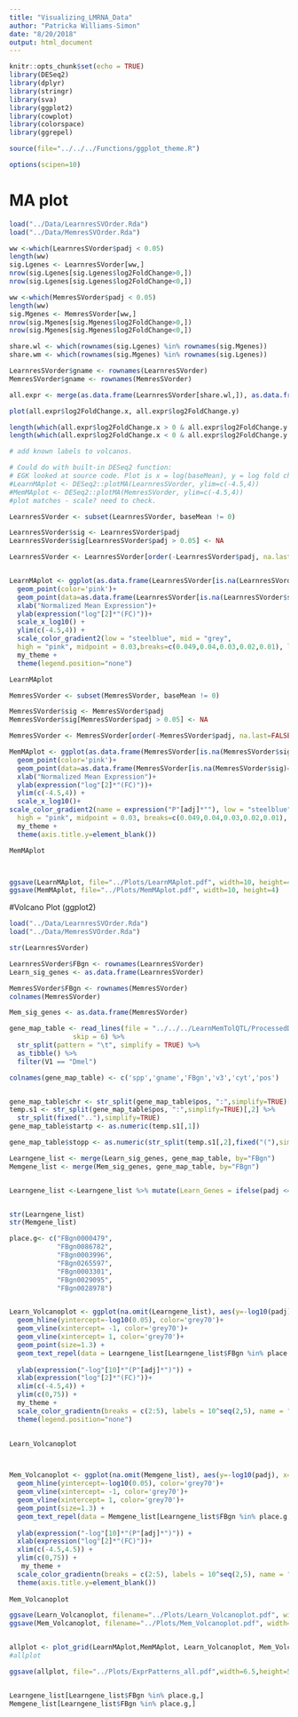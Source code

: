 ```yaml
---
title: "Visualizing_LMRNA_Data"
author: "Patricka Williams-Simon"
date: "8/20/2018"
output: html_document
---
```


```r
knitr::opts_chunk$set(echo = TRUE)
library(DESeq2)
library(dplyr)
library(stringr)
library(sva)
library(ggplot2)
library(cowplot)
library(colorspace)
library(ggrepel)

source(file="../../../Functions/ggplot_theme.R")

options(scipen=10)
```

# MA plot

```r
load("../Data/LearnresSVOrder.Rda")
load("../Data/MemresSVOrder.Rda")

ww <-which(LearnresSVorder$padj < 0.05)
length(ww)
sig.Lgenes <- LearnresSVorder[ww,]
nrow(sig.Lgenes[sig.Lgenes$log2FoldChange>0,])
nrow(sig.Lgenes[sig.Lgenes$log2FoldChange<0,])

ww <-which(MemresSVorder$padj < 0.05)
length(ww)
sig.Mgenes <- MemresSVorder[ww,]
nrow(sig.Mgenes[sig.Mgenes$log2FoldChange>0,])
nrow(sig.Mgenes[sig.Mgenes$log2FoldChange<0,])

share.wl <- which(rownames(sig.Lgenes) %in% rownames(sig.Mgenes))
share.wm <- which(rownames(sig.Mgenes) %in% rownames(sig.Lgenes))

LearnresSVorder$gname <- rownames(LearnresSVorder)
MemresSVorder$gname <- rownames(MemresSVorder)

all.expr <- merge(as.data.frame(LearnresSVorder[share.wl,]), as.data.frame(MemresSVorder[share.wm,]), by="gname")

plot(all.expr$log2FoldChange.x, all.expr$log2FoldChange.y)

length(which(all.expr$log2FoldChange.x > 0 & all.expr$log2FoldChange.y > 0))
length(which(all.expr$log2FoldChange.x < 0 & all.expr$log2FoldChange.y < 0))

# add known labels to volcanos.

# Could do with built-in DESeq2 function:
# EGK looked at source code. Plot is x = log(baseMean), y = log fold change
#LearnMAplot <- DESeq2::plotMA(LearnresSVorder, ylim=c(-4.5,4))
#MemMAplot <- DESeq2::plotMA(MemresSVorder, ylim=c(-4.5,4))
#plot matches - scale? need to check.

LearnresSVorder <- subset(LearnresSVorder, baseMean != 0)

LearnresSVorder$sig <- LearnresSVorder$padj
LearnresSVorder$sig[LearnresSVorder$padj > 0.05] <- NA

LearnresSVorder <- LearnresSVorder[order(-LearnresSVorder$padj, na.last=FALSE),]


LearnMAplot <- ggplot(as.data.frame(LearnresSVorder[is.na(LearnresSVorder$sig),]), aes(baseMean, log2FoldChange)) +
  geom_point(color='pink')+
  geom_point(data=as.data.frame(LearnresSVorder[is.na(LearnresSVorder$sig)==FALSE,]), aes(baseMean, log2FoldChange,color=sig))+
  xlab("Normalized Mean Expression")+
  ylab(expression("log"[2]*"(FC)"))+
  scale_x_log10() +
  ylim(c(-4.5,4)) +
  scale_color_gradient2(low = "steelblue", mid = "grey",
  high = "pink", midpoint = 0.03,breaks=c(0.049,0.04,0.03,0.02,0.01), labels=c('NS',0.04,0.03,0.02,0.01))+
  my_theme +
  theme(legend.position="none")

LearnMAplot

MemresSVorder <- subset(MemresSVorder, baseMean != 0)

MemresSVorder$sig <- MemresSVorder$padj
MemresSVorder$sig[MemresSVorder$padj > 0.05] <- NA

MemresSVorder <- MemresSVorder[order(-MemresSVorder$padj, na.last=FALSE),]

MemMAplot <- ggplot(as.data.frame(MemresSVorder[is.na(MemresSVorder$sig),]), aes(baseMean, log2FoldChange)) +
  geom_point(color='pink')+
  geom_point(data=as.data.frame(MemresSVorder[is.na(MemresSVorder$sig)==FALSE,]), aes(baseMean, log2FoldChange,color=sig))+
  xlab("Normalized Mean Expression")+
  ylab(expression("log"[2]*"(FC)"))+
  ylim(c(-4.5,4)) +
  scale_x_log10()+
scale_color_gradient2(name = expression("P"[adj]*""), low = "steelblue", mid = "grey",
  high = "pink", midpoint = 0.03, breaks=c(0.049,0.04,0.03,0.02,0.01), labels=c('NS',0.04,0.03,0.02,0.01))+
  my_theme +
  theme(axis.title.y=element_blank())

MemMAplot



ggsave(LearnMAplot, file="../Plots/LearnMAplot.pdf", width=10, height=4)
ggsave(MemMAplot, file="../Plots/MemMAplot.pdf", width=10, height=4)


```

#Volcano Plot (ggplot2)


```r

load("../Data/LearnresSVOrder.Rda")
load("../Data/MemresSVOrder.Rda")

str(LearnresSVorder)

LearnresSVorder$FBgn <- rownames(LearnresSVorder)
Learn_sig_genes <- as.data.frame(LearnresSVorder)

MemresSVorder$FBgn <- rownames(MemresSVorder)
colnames(MemresSVorder)

Mem_sig_genes <- as.data.frame(MemresSVorder)

gene_map_table <- read_lines(file = "../../../LearnMemTolQTL/ProcessedData/gene_map_table_fb_2018_04.tsv",
                skip = 6) %>% 
  str_split(pattern = "\t", simplify = TRUE) %>% 
  as_tibble() %>% 
  filter(V1 == "Dmel")

colnames(gene_map_table) <- c('spp','gname','FBgn','v3','cyt','pos')


gene_map_table$chr <- str_split(gene_map_table$pos, ":",simplify=TRUE)[,1]
temp.s1 <- str_split(gene_map_table$pos, ":",simplify=TRUE)[,2] %>% 
  str_split(fixed(".."),simplify=TRUE)
gene_map_table$startp <- as.numeric(temp.s1[,1])

gene_map_table$stopp <- as.numeric(str_split(temp.s1[,2],fixed("("),simplify = TRUE)[,1])

Learngene_list <- merge(Learn_sig_genes, gene_map_table, by="FBgn")
Memgene_list <- merge(Mem_sig_genes, gene_map_table, by="FBgn")


Learngene_list <-Learngene_list %>% mutate(Learn_Genes = ifelse(padj <= 0.05, "A",ifelse(is.na(padj) , "B", "B")))


str(Learngene_list)
str(Memgene_list)

place.g<- c("FBgn0000479",
            "FBgn0086782",
            "FBgn0003996",
            "FBgn0265597",
            "FBgn0003301",
            "FBgn0029095",
            "FBgn0028978")


Learn_Volcanoplot <- ggplot(na.omit(Learngene_list), aes(y=-log10(padj), x=log2FoldChange, color=log10(baseMean), label=gname)) +
  geom_hline(yintercept=-log10(0.05), color='grey70')+
  geom_vline(xintercept= -1, color='grey70')+
  geom_vline(xintercept= 1, color='grey70')+
  geom_point(size=1.3) +
  geom_text_repel(data = Learngene_list[Learngene_list$FBgn %in% place.g,], show.legend = FALSE,  fontface='italic', color="grey30", ylim=25, size=3) +
  
  ylab(expression("-log"[10]*"(P"[adj]*")")) +
  xlab(expression("log"[2]*"(FC)"))+
  xlim(c(-4.5,4)) +
  ylim(c(0,75)) +
  my_theme +
  scale_color_gradientn(breaks = c(2:5), labels = 10^seq(2,5), name = "Mean\nExpression",colours = rainbow_hcl(8, start = 300, end = 40)) +
  theme(legend.position="none")

 
Learn_Volcanoplot



Mem_Volcanoplot <- ggplot(na.omit(Memgene_list), aes(y=-log10(padj), x=log2FoldChange, color=log10(baseMean), label=gname)) +
  geom_hline(yintercept=-log10(0.05), color='grey70')+
  geom_vline(xintercept= -1, color='grey70')+
  geom_vline(xintercept= 1, color='grey70')+
  geom_point(size=1.3) +
  geom_text_repel(data = Memgene_list[Learngene_list$FBgn %in% place.g,], show.legend = FALSE,  fontface='italic', color="grey30", ylim=35, size =3, force = 3) +
  
  ylab(expression("-log"[10]*"(P"[adj]*")")) +
  xlab(expression("log"[2]*"(FC)"))+
  xlim(c(-4.5,4.5)) +
  ylim(c(0,75)) +
   my_theme +
  scale_color_gradientn(breaks = c(2:5), labels = 10^seq(2,5), name = "Mean\nExpression",colours = rainbow_hcl(8, start = 300, end = 40)) +
  theme(axis.title.y=element_blank())
                    
Mem_Volcanoplot

ggsave(Learn_Volcanoplot, filename="../Plots/Learn_Volcanoplot.pdf", width=6.5, height=3)
ggsave(Mem_Volcanoplot, filename="../Plots/Mem_Volcanoplot.pdf", width=6.5, height=3)


allplot <- plot_grid(LearnMAplot,MemMAplot, Learn_Volcanoplot, Mem_Volcanoplot,nrow=2,labels = c('a.', 'b.', 'c.','d.'), rel_widths = c(1,1.3,1,1.3), label_size = 10)
#allplot

ggsave(allplot, file="../Plots/ExprPatterns_all.pdf",width=6.5,height=5)


Learngene_list[Learngene_list$FBgn %in% place.g,]
Memgene_list[Learngene_list$FBgn %in% place.g,]

```

